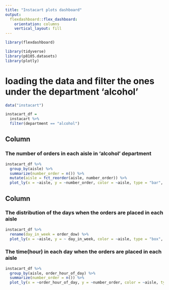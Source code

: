 ```yaml
---
title: "Instacart plots dashboard"
output: 
  flexdashboard::flex_dashboard:
    orientation: columns
    vertical_layout: fill
---
```


```r
library(flexdashboard)

library(tidyverse)
library(p8105.datasets)
library(plotly)
```

# loading the data and filter the ones under the department 'alcohol'
```r
data("instacart")

instacart_df = 
  instacart %>% 
  filter(department == "alcohol")
```



Column {data-width=650}
-----------------------------------------------------------------------

### The number of orders in each aisle in 'alcohol' department

```r
instacart_df %>% 
  group_by(aisle) %>% 
  summarize(number_order = n()) %>% 
  mutate(aisle = fct_reorder(aisle, number_order)) %>% 
  plot_ly(x = ~aisle, y = ~number_order, color = ~aisle, type = "bar", colors = "viridis")
```

Column {data-width=350}
-----------------------------------------------------------------------

### The distribution of the days when the orders are placed in each aisle

```r
instacart_df %>% 
  rename(day_in_week = order_dow) %>% 
  plot_ly(x = ~aisle, y = ~ day_in_week, color = ~aisle, type = "box", colors = "viridis")
```

### The time(hour) in each day when the orders are placed in each aisle

```r
instacart_df %>% 
  group_by(aisle, order_hour_of_day) %>% 
  summarize(number_order = n()) %>% 
  plot_ly(x = ~order_hour_of_day, y = ~number_order, color = ~aisle, type = "scatter", mode = 'lines+markers', colors = "viridis")
  
```

